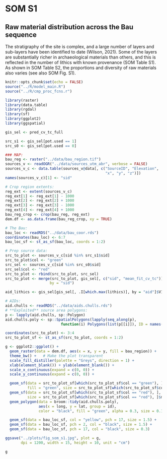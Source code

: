 # SOM S1

## Raw material distribution across the Bau sequence

The stratigraphy of the site is complex, and a large number of layers and sub-layers have been identified to date (Wilson, 2021). Some of the layers are substantially richer in archaeological materials than others, and this is reflected in the number of lithics with known provenance (SOM Table S1). As shown in SOM Table S2, the proportions and diversity of raw materials also varies (see also SOM Fig. S1).

```{r load-mod, echo=FALSE, message=FALSE, include=FALSE, results="asis"}
knitr::opts_chunk$set(echo = FALSE)
source("../R/model_main.R")
source("../R/cmp_proc_fcns.r")

library(raster)
library(data.table)
library(rgdal)
library(sf)
library(ggplot2)
library(ggspatial)

gis_sel <- pred_cv_tc_full

src_s1 <- gis_sel[pot.used == 1]
src_s0 <- gis_sel[pot.used == 0]

### MAP:
bau_reg <- raster("../data/bau_region.tif")
sources_v <- readOGR("../data/sources_utm_abr", verbose = FALSE)
sources_v_c <- data.table(sources_v@data[, c("SourceID", "Elevation",
                                             "x", "y", "z")])
names(sources_v_c)[1] <- "sid"

# Crop region extents:
reg_ext <- extent(sources_v_c)
reg_ext[1] <- reg_ext[1] - 1000
reg_ext[2] <- reg_ext[2] + 1000
reg_ext[3] <- reg_ext[3] - 1000
reg_ext[4] <- reg_ext[4] + 1000
bau_reg_crop <- crop(bau_reg, reg_ext)
dem.df <- as.data.frame(bau_reg_crop, xy = TRUE)

# The Bau:
bau_loc <- readRDS("../data/bau_coor.rds")
coordinates(bau_loc) <- 6:7
bau_loc_sf <- st_as_sf(bau_loc, coords = 1:2)

# Prep source data:
src_to_plot <- sources_v_c[sid %in% src_s1$sid]
src_to_plot$col <- "green"
src_sel <- sources_v_c[sid %in% src_s0$sid]
src_sel$col <- "red"
src_to_plot <- rbind(src_to_plot, src_sel)
src_to_plot <- merge(src_to_plot, gis_sel[, c("sid", "mean_fit_cv_tc")],
                    by = "sid")

aid_lithics <- gis_sel[gis_sel[, .I[which.max(lithics)], by = "aid"]$V1]

# AIDs:
aid.chulls <- readRDS("../data/aids.chulls.rds")
# **Exploited** source area polygons:
p <- lapply(aid.chulls, sp::Polygon)
aid.chulls.poly <- sp::SpatialPolygons(lapply(seq_along(p),
                         function(i) Polygons(list(p[[i]]), ID = names(p)[i])))

coordinates(src_to_plot) <- 3:4
src_to_plot_sf <- st_as_sf(src_to_plot, coords = 1:2)
```

```{r som-fig-s1, fig.cap="SOM Figure S1. Distribution of raw material sources near the Bau de l’Aubesier rockshelter. Unused sources (S0) and sources that were potentially exploited from the Bau (S1) are indicated by red and green dots respectively, while the location of the site is indicated by the yellow triangle. The size of the dots represents relative differences (cubed) in time controlled PS1 values (PS1(tc); see Table 1 in the main text), which are a proxy for overall source quality. Green polygons represent convex hulls encompassing sources from used source areas, and percentages represent the contributions of those source areas to the total number of lithics with established provenance recovered at the site. Note that most raw materials were procured from relatively distant sources and several good sources located close to the site (large red dots) were apparently not used. Coordinates are given in meters for UTM zone 31N, and elevation values are given in meters above sea level (ASL)."}

g <- ggplot2::ggplot() +
  geom_raster(data = dem.df, aes(x = x, y = y, fill = bau_region)) +
  theme_bw() +   # Make the plot transparent
  scale_fill_distiller(palette = "Greys", direction = 1) +
  xlab(element_blank()) + ylab(element_blank()) +
  scale_x_continuous(expand = c(0, 0)) +
  scale_y_continuous(expand = c(0, 0)) +

  geom_sf(data = src_to_plot_sf[which(src_to_plot_sf$col == "green"), ], pch = 21,
          fill = "green", size = src_to_plot_sf[which(src_to_plot_sf$col == "green"), ]$mean_fit_cv_tc^3) +
  geom_sf(data = src_to_plot_sf[which(src_to_plot_sf$col == "red"), ], pch = 21, fill = "red",
          size = src_to_plot_sf[which(src_to_plot_sf$col == "red"), ]$mean_fit_cv_tc^3) +
  geom_polygon(data = broom::tidy(aid.chulls.poly),
               aes(x = long, y = lat, group = id),
               color = "black", fill = "green", alpha = 0.3, size = 0.15) +

  geom_sf(data = bau_loc_sf, col = "yellow", pch = 17, size = 1.5) +
  geom_sf(data = bau_loc_sf, pch = 2, col = "black", size = 1.5) +
  geom_sf(data = bau_loc_sf, pch = 17, col = "black", size = 0.3)

ggsave("../plots/fig_som_s1.jpg", plot = g,
       dpi = 1200, width = 15, height = 10, unit = "cm")

g
```
